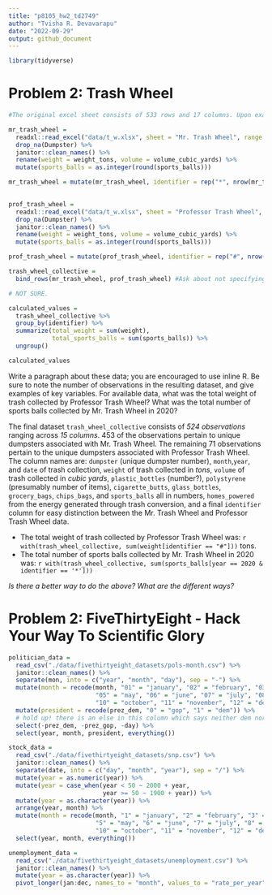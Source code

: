 ```yaml
---
title: "p8105_hw2_td2749"
author: "Tvisha R. Devavarapu"
date: "2022-09-29"
output: github_document
---
```


```r
library(tidyverse)
```

# Problem 2: Trash Wheel

```r

#The original excel sheet consists of 533 rows and 17 columns. Upon examination of the entire 'Mr. Trash Wheel' sheet, I have realized that NA cells in the 'Dumpster' column be used to remove the associated rows in the process of creating a tidy/analysis-friendly sheet. By setting up a range, I have excluded the last 3 columns as they contain only notes and also the last two rows (containing totals figures). The resultant sheet has 453 dumpster-specific rows and 14 columns. 

mr_trash_wheel = 
  readxl::read_excel("data/t_w.xlsx", sheet = "Mr. Trash Wheel", range = "A2:N533", na = "") %>%
  drop_na(Dumpster) %>%
  janitor::clean_names() %>%
  rename(weight = weight_tons, volume = volume_cubic_yards) %>%
  mutate(sports_balls = as.integer(round(sports_balls)))

mr_trash_wheel = mutate(mr_trash_wheel, identifier = rep("*", nrow(mr_trash_wheel)))
  
```

```r
prof_trash_wheel = 
  readxl::read_excel("data/t_w.xlsx", sheet = "Professor Trash Wheel", range = "A2:N115", na = "") %>%
  drop_na(Dumpster) %>%
  janitor::clean_names() %>%
  rename(weight = weight_tons, volume = volume_cubic_yards) %>%
  mutate(sports_balls = as.integer(round(sports_balls)))

prof_trash_wheel = mutate(prof_trash_wheel, identifier = rep("#", nrow(prof_trash_wheel)))
```

```r
trash_wheel_collective = 
  bind_rows(mr_trash_wheel, prof_trash_wheel) #Ask about not specifying anything about stacking criteria here. 
```

```r
# NOT SURE. 

calculated_values = 
  trash_wheel_collective %>% 
  group_by(identifier) %>% 
  summarize(total_weight = sum(weight),
            total_sports_balls = sum(sports_balls)) %>% 
  ungroup()

calculated_values
```


Write a paragraph about these data; you are encouraged to use inline R. Be sure to note the number of observations in the resulting dataset, and give examples of key variables. For available data, what was the total weight of trash collected by Professor Trash Wheel? What was the total number of sports balls collected by Mr. Trash Wheel in 2020?

The final dataset `trash_wheel_collective` consists of *524 observations* ranging across *15 columns*. 453 of the observations pertain to unique dumpsters associated with Mr. Trash Wheel. The remaining 71 observations pertain to the unique dumpsters associated with Professor Trash Wheel. The column names are: `dumpster` (unique dumpster number), `month`,`year`, and `date` of trash collection, `weight` of trash collected in _tons_, `volume` of trash collected in _cubic yards_, `plastic_bottles` (number?), `polystyrene` (presumably number of items), `cigarette_butts`, `glass_bottles`, `grocery_bags`, `chips_bags`, and `sports_balls` all in numbers, `homes_powered` from the energy generated through trash conversion, and a final `identifier` column for easy distinction between the Mr. Trash Wheel and Professor Trash Wheel data.

* The total weight of trash collected by Professor Trash Wheel was: `r with(trash_wheel_collective, sum(weight[identifier == "#"]))` tons. 
* The total number of sports balls collected by Mr. Trash Wheel in 2020 was: `r with(trash_wheel_collective, sum(sports_balls[year == 2020 & identifier == '*']))`

*Is there a better way to do the above? What are the different ways?* 


# Problem 2: FiveThirtyEight - Hack Your Way To Scientific Glory

```r
politician_data = 
  read_csv("./data/fivethirtyeight_datasets/pols-month.csv") %>%
  janitor::clean_names() %>%
  separate(mon, into = c("year", "month", "day"), sep = "-") %>%
  mutate(month = recode(month, "01" = "january", "02" = "february", "03" = "march", "04" = "april", 
                        "05" = "may", "06" = "june", "07" = "july", "08" = "august", "09" = "september",
                        "10" = "october", "11" = "november", "12" = "december")) %>%
  mutate(president = recode(prez_dem, "0" = "gop", "1" = "dem")) %>%
  # hold up! there is an else in this column which says neither dem nor gop? check this please. 
  select(-prez_dem, -prez_gop, -day) %>%
  select(year, month, president, everything())
```

```r
stock_data =
  read_csv("./data/fivethirtyeight_datasets/snp.csv") %>%
  janitor::clean_names() %>%
  separate(date, into = c("day", "month", "year"), sep = "/") %>%
  mutate(year = as.numeric(year)) %>%
  mutate(year = case_when(year < 50 ~ 2000 + year,
                          year >= 50 ~ 1900 + year)) %>%
  mutate(year = as.character(year)) %>%
  arrange(year, month) %>%
  mutate(month = recode(month, "1" = "january", "2" = "february", "3" = "march", "4" = "april", 
                        "5" = "may", "6" = "june", "7" = "july", "8" = "august", "9" = "september",
                        "10" = "october", "11" = "november", "12" = "december")) %>%
  select(year, month, everything())
```

```r
unemployment_data = 
  read_csv("./data/fivethirtyeight_datasets/unemployment.csv") %>%
  janitor::clean_names() %>%
  mutate(year = as.character(year)) %>%
  pivot_longer(jan:dec, names_to = "month", values_to = "rate_per_year")
```






